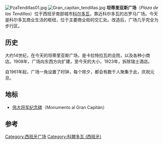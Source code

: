 [[File:PzaTendillas01.jpg|right]]
[[File:Gran_capitan_tendillas.jpg|thumb]]
'''坦蒂里亚斯广场'''（''Plaza de las Tendillas''）位于西班牙南部城市[[科尔多瓦_(西班牙)|科尔多瓦]]，靠近科尔多瓦的古罗马广场。今天是科尔多瓦商业生活的枢纽，位于主要商业街的交汇处。改造后，广场几乎完全为步行区。

==历史==
大约14世纪，在今天的坦蒂里亚斯广场，是卡拉特拉瓦的会院，以及各种小商店。1908年，广场向东西方向扩建，至今天的大小，1923年，拆除瑞士酒店。

自1961年起，广场一角设置了时钟，每个除夕，都会有数千人聚集于此，庆祝元旦。

==地标==
*[[伟大将军纪念碑|伟大将军纪念碑]]（Monumento al Gran Capitán）

==参考==
{{reflist}}
{{commonscat|Plaza de las Tendillas, Córdoba}}

[[Category:西班牙广场|Category:西班牙广场]]
[[Category:科爾多瓦_(西班牙)|Category:科爾多瓦 (西班牙)]]